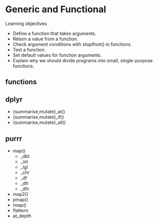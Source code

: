 # Generic and Functional

Learning objectives

- Define a function that takes arguments.
- Return a value from a function.
- Check argument conditions with stopifnot() in functions.
- Test a function.
- Set default values for function arguments.
- Explain why we should divide programs into small, single-purpose functions.

## functions


## dplyr

- {summarise,mutate}_at()
- {summarise,mutate}_if()
- {summarise,mutate}_all()

## purrr

- map()
  - _dbl
  - _int
  - _lgl
  - _chr
  - _df
  - _dfr
  - _dfc
- map2()
- pmap()
- imap()
- flattern
- at_depth

